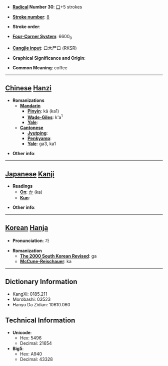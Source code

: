 * '''[[Wiktionary:Chinese radical index| Radical]] Number 30''': [[Wiktionary:Chinese radical index 口|口]]+5 strokes

* '''[[Wiktionary:Chinese total strokes index|Stroke number]]''': [[Wiktionary:Chinese total strokes index 8|8]]

* '''Stroke order''': 

* '''[[Wiktionary:Chinese four corner index|Four-Corner System]]''': 6600<sub>0</sub>

* '''[[Wiktionary:Chinese Cangjie index|Cangjie input]]''': 口大尸口 (RKSR)

* '''Graphical Significance and Origin''': 

* '''Common Meaning''': coffee

----

== [[Chinese]] [[Hanzi]] ==

* '''Romanizations'''
** '''[[Mandarin]]'''
*** '''[[Pinyin]]''': kā (ka1)
*** '''[[Wade-Giles]]''': k'a<sup>1</sup>
*** '''[[Yale]]''': 
** '''[[Cantonese]]'''
*** '''[[Jyutping]]''':
*** '''[[Penkyamp]]''': 
*** '''[[Yale]]''': ga3, ka1

* '''Other info''': 

----

== [[Japanese]] [[Kanji]] ==

* '''Readings'''
** '''[[On]]''': [[か]] (ka)
** '''[[Kun]]''': 

* '''Other info''':  

----

== [[Korean]] [[Hanja]] ==

* '''Pronunciation''': 가

* '''Romanization'''
** '''[[The 2000 South Korean Revised Romanization|The 2000 South Korean Revised]]''': ga
** '''[[McCune-Reischauer]]''': ka

----

== Dictionary Information ==

* KangXi: 0185.211
* Morobashi: 03523
* Hanyu Da Zidian: 10610.060

== Technical Information ==

* '''Unicode''':
** Hex: 5496
** Decimal: 21654
* '''Big5''':
** Hex: A940
** Decimal: 43328